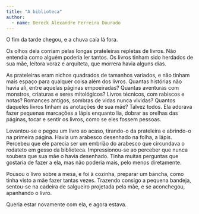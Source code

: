 ```yaml
---
title: "A biblioteca"
author: 
  - name: Dereck Alexandre Ferreira Dourado
---
```


O fim da tarde chegou, e a chuva caía lá fora.

Os olhos dela corriam pelas longas prateleiras repletas de livros. Não entendia como alguém poderia ler tantos. Os livros tinham sido herdados de sua mãe, leitora voraz e arquiteta, que morrera havia alguns dias.

As prateleiras eram nichos quadrados de tamanhos variados, e não tinham mais espaço para qualquer coisa além dos livros. Quantas histórias não havia ali, entre aquelas páginas empoeiradas? Quantas aventuras com monstros, criaturas e seres mitológicos? Livros técnicos, com rabiscos e notas? Romances antigos, sombras de vidas nunca vividas? Quantos daqueles livros tinham as anotações de sua mãe? Talvez todos. Ela adorava fazer pequenas marcações a lápis enquanto lia, dobrar as orelhas das páginas, tocar e sentir os livros, como se eles fossem pessoas.

Levantou-se e pegou um livro ao acaso, tirando-o da prateleira e abrindo-o na
primeira página. Havia um arabesco desenhado na folha, a lápis. Percebeu que ele parecia ser um embrião do arabesco que circundava o rodateto em gesso da biblioteca. Impressionou-se ao perceber que nunca soubera que sua mãe o havia desenhado. Tinha muitas perguntas que gostaria de fazer a ela, mas não poderia mais, pelo menos diretamente.

Pousou o livro sobre a mesa, e foi à cozinha, preparar um bancha, como tinha visto a mãe fazer tantas vezes. Trazendo consigo a pequena bandeja, sentou-se na cadeira de salgueiro projetada pela mãe, e se aconchegou, apanhando o livro. 

Queria estar novamente com ela, e agora estava.

<a href="https://instagram.com/dereckalexandre"><i class="bi bi-instagram"></i></a>
